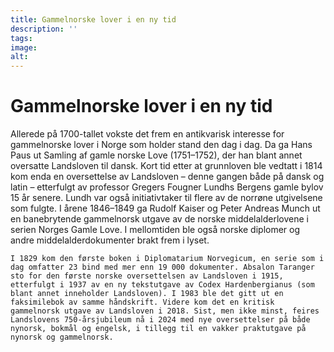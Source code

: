 ```yaml
---
title: Gammelnorske lover i en ny tid
description: ''
tags:
image: 
alt: 
---
```



# Gammelnorske lover i en ny tid

<Container stil="initial side">
    Allerede på 1700-tallet vokste det frem en antikvarisk interesse for gammelnorske lover i Norge som holder stand den dag i dag. Da ga Hans Paus ut Samling af gamle norske Love (1751–1752), der han blant annet oversatte Landsloven til dansk. Kort tid etter at grunnloven ble vedtatt i 1814 kom enda en oversettelse av Landsloven – denne gangen både på dansk og latin – etterfulgt av professor Gregers Fougner Lundhs Bergens gamle bylov 15 år senere. Lundh var også initiativtaker til flere av de norrøne utgivelsene som fulgte. I årene 1846–1849 ga Rudolf Kaiser og Peter Andreas Munch ut en banebrytende gammelnorsk utgave av de norske middelalderlovene i serien Norges Gamle Love. I mellomtiden ble også norske diplomer og andre middelalderdokumenter brakt frem i lyset. 
    
    I 1829 kom den første boken i Diplomatarium Norvegicum, en serie som i dag omfatter 23 bind med mer enn 19 000 dokumenter. Absalon Taranger sto for den første norske oversettelsen av Landsloven i 1915, etterfulgt i 1937 av en ny tekstutgave av Codex Hardenbergianus (som blant annet inneholder Landsloven). I 1983 ble det gitt ut en faksimilebok av samme håndskrift. Videre kom det en kritisk gammelnorsk utgave av Landsloven i 2018. Sist, men ikke minst, feires Landslovens 750-årsjubileum nå i 2024 med nye oversettelser på både nynorsk, bokmål og engelsk, i tillegg til en vakker praktutgave på nynorsk og gammelnorsk.
</Container>

<Work id="ubb-ms-0081-a" />
<Spacer height={170}/>
